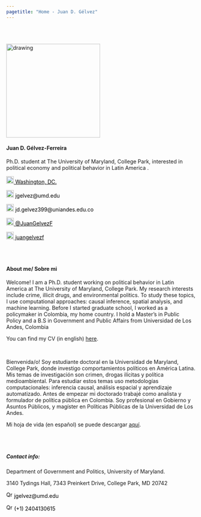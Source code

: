 ```yaml
---
pagetitle: "Home - Juan D. Gélvez"
---
```


<br>  </br> <!--- Agrega lineas en blanco --->

<!------------- Panel de la izquierda ------------->
<div class="col-sm-4">

<!-- Foto completa -->
<img src="./images/profile2.jpg" class="center" alt="drawing" width="250" height="250"/>

#### Juan D. Gélvez-Ferreira

Ph.D. student at The University of Maryland, College Park, interested in political economy and political behavior in Latin America .

<!-- Location -->
<a href="https://www.google.com/maps/place/Washington+D.+C.,+Distrito+de+Columbia/@38.8938672,-77.0846157,12z/data=!3m1!4b1!4m5!3m4!1s0x89b7c6de5af6e45b:0xc2524522d4885d2a!8m2!3d38.9071923!4d-77.0368707" style="color:black;"> <img alt="Qries" src="./images/location.png" width="20" height="20">  Washington, DC.</a>

<!-- Correo -->
<p style="color:black"><img alt="Qries" src="./images/correo.png" width="20" height="20"> jgelvez@umd.edu </img></p>

<!-- Correo -->
<p style="color:black"><img alt="Qries" src="./images/correo.png" width="20" height="20"> jd.gelvez399@uniandes.edu.co </img></p>

<!-- Twitter -->
 <a href="https://twitter.com/JuanGelvezF" style="color:black;"> <img alt="Qries" src="./images/twitter.jpg" width="20" height="20">  @JuanGelvezF</a> 


<!-- GitHub -->
<a href="https://github.com/juangelvezf" style="color:black;"> <img alt="Qries" src="./images/github.png" width="20" height="20">  juangelvezf</a>

</div>
<!------------- Fin panel de la izquierda ------------->

<!------------- Panel de la derecha ------------->
<div class="col-sm-8">

<br>  </br> <!--- Agrega lineas en blanco --->

#### About me/ Sobre mi

Welcome! I am a Ph.D. student working on political behavior in Latin America at The University of Maryland, College Park. My research interests include crime, illicit drugs, and environmental politics. To study these topics, I use computational approaches: causal inference, spatial analysis, and machine learning. Before I started graduate school, I worked as a policymaker in Colombia, my home country. I hold a Master's in Public Policy and a B.S in Government and Public Affairs from Universidad de Los Andes, Colombia

You can find my CV (in english) <a href="https://juangelvezf.github.io/cv/Juan_Gelvez_Ferreira_CV.pdf">here</a>.

<br>

Bienvenida/o! Soy estudiante doctoral en la Universidad de Maryland, College Park, donde investigo comportamientos políticos en América Latina.  Mis temas de investigación son crimen, drogas ilícitas y política medioambiental. Para estudiar estos temas uso metodologías computacionales: inferencia causal, análisis espacial y aprendizaje automatizado. Antes de empezar mi doctorado trabajé como analista y formulador de política pública en Colombia. Soy profesional en Gobierno y Asuntos Públicos, y magíster en Políticas Públicas de la Universidad de Los Andes. 

Mi hoja de vida (en español) se puede descargar <a href="https://juangelvezf.github.io/cv/Juan_Gelvez_Ferreira_CV_esp.pdf">aquí</a>.


<br>  </br> <!--- Agrega lineas en blanco --->

##### Contact info:

<p style="color:black">Department of Government and Politics, University of Maryland.

3140 Tydings Hall, 7343 Preinkert Drive, College Park, MD 20742</p>

<!-- Correo -->
<p style="color:black"><img alt="Qries" src="./images/correo.png" width="17" height="17"> jgelvez@umd.edu </img></p>

<!-- Tel -->
<p style="color:black"> <img alt="Qries" src="./images/tel.png" width="17" height="17"> (+1) 2404130615 </img></p>

</div> <!--- FIn del panel de la derecha --->

